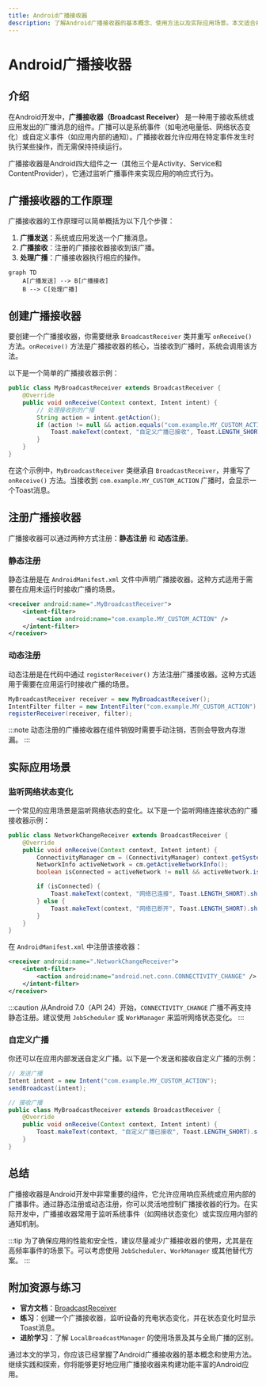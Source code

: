 ```yaml
---
title: Android广播接收器
description: 了解Android广播接收器的基本概念、使用方法以及实际应用场景。本文适合初学者，包含代码示例和逐步讲解。
---
```


# Android广播接收器

## 介绍

在Android开发中，**广播接收器（Broadcast Receiver）** 是一种用于接收系统或应用发出的广播消息的组件。广播可以是系统事件（如电池电量低、网络状态变化）或自定义事件（如应用内部的通知）。广播接收器允许应用在特定事件发生时执行某些操作，而无需保持持续运行。

广播接收器是Android四大组件之一（其他三个是Activity、Service和ContentProvider），它通过监听广播事件来实现应用的响应式行为。

## 广播接收器的工作原理

广播接收器的工作原理可以简单概括为以下几个步骤：

1. **广播发送**：系统或应用发送一个广播消息。
2. **广播接收**：注册的广播接收器接收到该广播。
3. **处理广播**：广播接收器执行相应的操作。

```mermaid
graph TD
    A[广播发送] --> B[广播接收]
    B --> C[处理广播]
```

## 创建广播接收器

要创建一个广播接收器，你需要继承 `BroadcastReceiver` 类并重写 `onReceive()` 方法。`onReceive()` 方法是广播接收器的核心，当接收到广播时，系统会调用该方法。

以下是一个简单的广播接收器示例：

```java
public class MyBroadcastReceiver extends BroadcastReceiver {
    @Override
    public void onReceive(Context context, Intent intent) {
        // 处理接收到的广播
        String action = intent.getAction();
        if (action != null && action.equals("com.example.MY_CUSTOM_ACTION")) {
            Toast.makeText(context, "自定义广播已接收", Toast.LENGTH_SHORT).show();
        }
    }
}
```

在这个示例中，`MyBroadcastReceiver` 类继承自 `BroadcastReceiver`，并重写了 `onReceive()` 方法。当接收到 `com.example.MY_CUSTOM_ACTION` 广播时，会显示一个Toast消息。

## 注册广播接收器

广播接收器可以通过两种方式注册：**静态注册** 和 **动态注册**。

### 静态注册

静态注册是在 `AndroidManifest.xml` 文件中声明广播接收器。这种方式适用于需要在应用未运行时接收广播的场景。

```xml
<receiver android:name=".MyBroadcastReceiver">
    <intent-filter>
        <action android:name="com.example.MY_CUSTOM_ACTION" />
    </intent-filter>
</receiver>
```

### 动态注册

动态注册是在代码中通过 `registerReceiver()` 方法注册广播接收器。这种方式适用于需要在应用运行时接收广播的场景。

```java
MyBroadcastReceiver receiver = new MyBroadcastReceiver();
IntentFilter filter = new IntentFilter("com.example.MY_CUSTOM_ACTION");
registerReceiver(receiver, filter);
```

:::note
动态注册的广播接收器在组件销毁时需要手动注销，否则会导致内存泄漏。
:::

## 实际应用场景

### 监听网络状态变化

一个常见的应用场景是监听网络状态的变化。以下是一个监听网络连接状态的广播接收器示例：

```java
public class NetworkChangeReceiver extends BroadcastReceiver {
    @Override
    public void onReceive(Context context, Intent intent) {
        ConnectivityManager cm = (ConnectivityManager) context.getSystemService(Context.CONNECTIVITY_SERVICE);
        NetworkInfo activeNetwork = cm.getActiveNetworkInfo();
        boolean isConnected = activeNetwork != null && activeNetwork.isConnectedOrConnecting();

        if (isConnected) {
            Toast.makeText(context, "网络已连接", Toast.LENGTH_SHORT).show();
        } else {
            Toast.makeText(context, "网络已断开", Toast.LENGTH_SHORT).show();
        }
    }
}
```

在 `AndroidManifest.xml` 中注册该接收器：

```xml
<receiver android:name=".NetworkChangeReceiver">
    <intent-filter>
        <action android:name="android.net.conn.CONNECTIVITY_CHANGE" />
    </intent-filter>
</receiver>
```

:::caution
从Android 7.0（API 24）开始，`CONNECTIVITY_CHANGE` 广播不再支持静态注册。建议使用 `JobScheduler` 或 `WorkManager` 来监听网络状态变化。
:::

### 自定义广播

你还可以在应用内部发送自定义广播。以下是一个发送和接收自定义广播的示例：

```java
// 发送广播
Intent intent = new Intent("com.example.MY_CUSTOM_ACTION");
sendBroadcast(intent);

// 接收广播
public class MyBroadcastReceiver extends BroadcastReceiver {
    @Override
    public void onReceive(Context context, Intent intent) {
        Toast.makeText(context, "自定义广播已接收", Toast.LENGTH_SHORT).show();
    }
}
```

## 总结

广播接收器是Android开发中非常重要的组件，它允许应用响应系统或应用内部的广播事件。通过静态注册或动态注册，你可以灵活地控制广播接收器的行为。在实际开发中，广播接收器常用于监听系统事件（如网络状态变化）或实现应用内部的通知机制。

:::tip
为了确保应用的性能和安全性，建议尽量减少广播接收器的使用，尤其是在高频率事件的场景下。可以考虑使用 `JobScheduler`、`WorkManager` 或其他替代方案。
:::

## 附加资源与练习

- **官方文档**：[BroadcastReceiver](https://developer.android.com/reference/android/content/BroadcastReceiver)
- **练习**：创建一个广播接收器，监听设备的充电状态变化，并在状态变化时显示Toast消息。
- **进阶学习**：了解 `LocalBroadcastManager` 的使用场景及其与全局广播的区别。

通过本文的学习，你应该已经掌握了Android广播接收器的基本概念和使用方法。继续实践和探索，你将能够更好地应用广播接收器来构建功能丰富的Android应用。